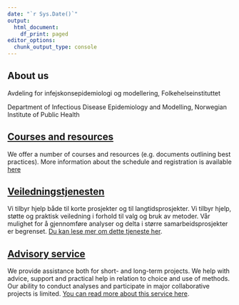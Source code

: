 ```yaml
---
date: "`r Sys.Date()`"
output:
  html_document:
    df_print: paged
editor_options: 
  chunk_output_type: console
---
```


## About us

Avdeling for infejskonsepidemiologi og modellering, Folkehelseinstituttet

Department of Infectious Disease Epidemiology and Modelling, Norwegian Institute of Public Health

## [Courses and resources](courses.html)

We offer a number of courses and resources (e.g. documents outlining best practices). More information about the schedule and registration is available [here](courses.html)

## [Veiledningstjenesten](advice.html)

Vi tilbyr hjelp både til korte prosjekter og til langtidsprosjekter. Vi tilbyr hjelp, støtte og praktisk veiledning i forhold til valg og bruk av metoder. Vår mulighet for å gjennomføre analyser og delta i større samarbeidsprosjekter er begrenset. [Du kan lese mer om dette tjeneste her](advice.html).

## [Advisory service](advice.html)

We provide assistance both for short- and long-term projects. We help with advice, support and practical help in relation to choice and use of methods. Our ability to conduct analyses and participate in major collaborative projects is limited. [You can read more about this service here](advice.html).
